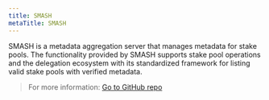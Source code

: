 ```yaml
---
title: SMASH
metaTitle: SMASH
---
```


SMASH is a metadata aggregation server that manages metadata for stake pools. The functionality provided by SMASH supports stake pool operations and the delegation ecosystem with its standardized framework for listing valid stake pools with verified metadata.

> For more information: [Go to GitHub repo <OpenInNew className='content-link' />](https://github.com/input-output-hk/smash)

